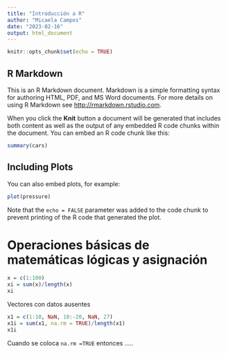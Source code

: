 ```yaml
---
title: "Introducción a R"
author: "Micaela Campos"
date: "2023-02-16"
output: html_document
---
```


```r
knitr::opts_chunk$set(echo = TRUE)
```

## R Markdown

This is an R Markdown document. Markdown is a simple formatting syntax for authoring HTML, PDF, and MS Word documents. For more details on using R Markdown see <http://rmarkdown.rstudio.com>.

When you click the **Knit** button a document will be generated that includes both content as well as the output of any embedded R code chunks within the document. You can embed an R code chunk like this:

```r
summary(cars)
```

## Including Plots

You can also embed plots, for example:

```r
plot(pressure)
```

Note that the `echo = FALSE` parameter was added to the code chunk to prevent printing of the R code that generated the plot.




# Operaciones básicas de matemáticas lógicas y asignación
```r
x = c(1:100)
xi = sum(x)/length(x)
xi
```

Vectores con datos ausentes

```r
x1 = c(1:10, NaN, 10:-20, NaN, 27)
x1i = sum(x1, na.rm = TRUE)/length(x1)
x1i
```
Cuando se coloca `na.rm =TRUE` entonces .....



